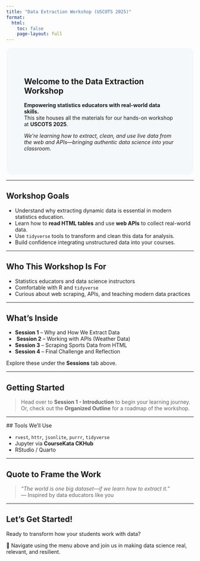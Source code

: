 ```yaml
---
title: "Data Extraction Workshop (USCOTS 2025)"
format:
  html:
    toc: false
    page-layout: full
---
```


::: {.hero style="padding: 3rem; background-color: #f5f8fa; border-radius: 1rem;"}
# Welcome to the Data Extraction Workshop

**Empowering statistics educators with real-world data skills.**  
This site houses all the materials for our hands-on workshop at **USCOTS 2025**.

_We're learning how to extract, clean, and use live data from the web and APIs—bringing authentic data science into your classroom._
:::

---

##  Workshop Goals

- Understand why extracting dynamic data is essential in modern statistics education.
- Learn how to **read HTML tables** and use **web APIs** to collect real-world data.
- Use `tidyverse` tools to transform and clean this data for analysis.
- Build confidence integrating unstructured data into your courses.

---

## Who This Workshop Is For

- Statistics educators and data science instructors
- Comfortable with R and `tidyverse`
- Curious about web scraping, APIs, and teaching modern data practices

---

## What’s Inside

-  **Session 1** – Why and How We Extract Data  
- ️ **Session 2** – Working with APIs (Weather Data)  
-  **Session 3** – Scraping Sports Data from HTML  
-  **Session 4** – Final Challenge and Reflection

Explore these under the **Sessions** tab above.

---

## Getting Started

> Head over to **Session 1 - Introduction** to begin your learning journey.  
> Or, check out the **Organized Outline** for a roadmap of the workshop.

---

##️ Tools We’ll Use

- `rvest`, `httr`, `jsonlite`, `purrr`, `tidyverse`
- Jupyter via **CourseKata CKHub**
- RStudio / Quarto

---

## Quote to Frame the Work

> _"The world is one big dataset—if we learn how to extract it."_  
> — Inspired by data educators like you

---

## Let's Get Started!

Ready to transform how your students work with data?

📎 Navigate using the menu above and join us in making data science real, relevant, and resilient.


